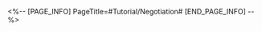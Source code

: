 <%-- [PAGE_INFO]
PageTitle=#Tutorial/Negotiation#
[END_PAGE_INFO] --%>
{{Tutorial
|sort      = 611701
|title     = Negotiation
|subtitle  = 
|type      = Adventure
|about     = 
|image1    = Tutorial Negotiation 1.png{{subst:void|<!--$UPLOAD:<<SpriteOutput/TutorialPic/TutorialPage_611701.png>-<Tutorial Negotiation 1.png>-<Tutorial Files>>-->}}
|text1     = At the end of negotiation, if your {{Color|h|nobold=1|morale is higher than or equal to your opponent's}}, it is considered a successful negotiation. Otherwise, it is deemed a failure.
|image2    = Tutorial Negotiation 2.png{{subst:void|<!--$UPLOAD:<<SpriteOutput/TutorialPic/TutorialPage_611702.png>-<Tutorial Negotiation 2.png>-<Tutorial Files>>-->}}
|text2     = During the negotiation process, {{Color|h|nobold=1|if either party's morale drops to zero}}, the negotiation immediately ends.
|image3    = Tutorial Negotiation 3.png{{subst:void|<!--$UPLOAD:<<SpriteOutput/TutorialPic/TutorialPage_611703.png>-<Tutorial Negotiation 3.png>-<Tutorial Files>>-->}}
|text3     = Your {{Color|h|nobold=1|negotiation choices will lead to different outcomes}}, which can either increase or decrease your morale. As you make choices, the negotiation progresses until the number of negotiation rounds drops to 0, at which point the negotiation ends.
|image4    = Tutorial Negotiation 4.png{{subst:void|<!--$UPLOAD:<<SpriteOutput/TutorialPic/TutorialPage_611704.png>-<Tutorial Negotiation 4.png>-<Tutorial Files>>-->}}
|text4     = During your negotiation turn, {{Color|h|nobold=1|you can use "Negotiation Strategies"}} to apply various negotiation techniques to help you succeed.
|image5    = Tutorial Negotiation 5.png{{subst:void|<!--$UPLOAD:<<SpriteOutput/TutorialPic/TutorialPage_611705.png>-<Tutorial Negotiation 5.png>-<Tutorial Files>>-->}}
|text5     = Here you can view your opponent's information. {{Color|h|nobold=1|If you're unsure what to choose}}, ({{tt|tap|on mobile}}/{{tt|press|on controller}}/{{tt|click|on keyboard}}) to view.
}}